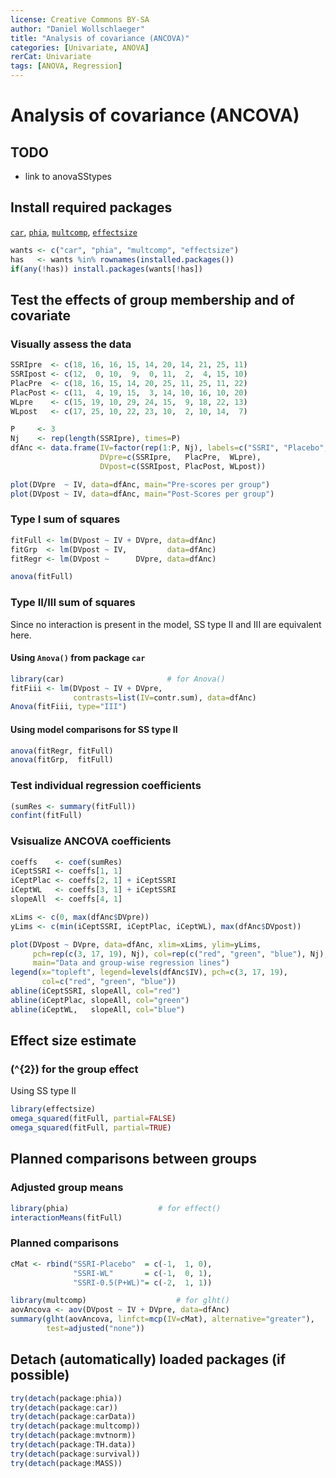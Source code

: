 ---
license: Creative Commons BY-SA
author: "Daniel Wollschlaeger"
title: "Analysis of covariance (ANCOVA)"
categories: [Univariate, ANOVA]
rerCat: Univariate
tags: [ANOVA, Regression]
---

Analysis of covariance (ANCOVA)
=========================

TODO
-------------------------

 - link to anovaSStypes

Install required packages
-------------------------

[`car`](https://cran.r-project.org/package=car), [`phia`](https://cran.r-project.org/package=phia), [`multcomp`](https://cran.r-project.org/package=multcomp), [`effectsize`](https://cran.r-project.org/package=effectsize)

```{r}
wants <- c("car", "phia", "multcomp", "effectsize")
has   <- wants %in% rownames(installed.packages())
if(any(!has)) install.packages(wants[!has])
```

Test the effects of group membership and of covariate
-------------------------

### Visually assess the data

```{r}
SSRIpre  <- c(18, 16, 16, 15, 14, 20, 14, 21, 25, 11)
SSRIpost <- c(12,  0, 10,  9,  0, 11,  2,  4, 15, 10)
PlacPre  <- c(18, 16, 15, 14, 20, 25, 11, 25, 11, 22)
PlacPost <- c(11,  4, 19, 15,  3, 14, 10, 16, 10, 20)
WLpre    <- c(15, 19, 10, 29, 24, 15,  9, 18, 22, 13)
WLpost   <- c(17, 25, 10, 22, 23, 10,  2, 10, 14,  7)
```

```{r}
P     <- 3
Nj    <- rep(length(SSRIpre), times=P)
dfAnc <- data.frame(IV=factor(rep(1:P, Nj), labels=c("SSRI", "Placebo", "WL")),
                    DVpre=c(SSRIpre,   PlacPre,  WLpre),
                    DVpost=c(SSRIpost, PlacPost, WLpost))
```

```{r rerAncova01}
plot(DVpre  ~ IV, data=dfAnc, main="Pre-scores per group")
plot(DVpost ~ IV, data=dfAnc, main="Post-Scores per group")
```

### Type I sum of squares

```{r}
fitFull <- lm(DVpost ~ IV + DVpre, data=dfAnc)
fitGrp  <- lm(DVpost ~ IV,         data=dfAnc)
fitRegr <- lm(DVpost ~      DVpre, data=dfAnc)
```

```{r}
anova(fitFull)
```

### Type II/III sum of squares

Since no interaction is present in the model, SS type II and III are equivalent here.

#### Using `Anova()` from package `car`

```{r}
library(car)                       # for Anova()
fitFiii <- lm(DVpost ~ IV + DVpre,
              contrasts=list(IV=contr.sum), data=dfAnc)
Anova(fitFiii, type="III")
```

#### Using model comparisons for SS type II

```{r}
anova(fitRegr, fitFull)
anova(fitGrp,  fitFull)
```

### Test individual regression coefficients

```{r}
(sumRes <- summary(fitFull))
confint(fitFull)
```

### Vsisualize ANCOVA coefficients

```{r}
coeffs    <- coef(sumRes)
iCeptSSRI <- coeffs[1, 1]
iCeptPlac <- coeffs[2, 1] + iCeptSSRI
iCeptWL   <- coeffs[3, 1] + iCeptSSRI
slopeAll  <- coeffs[4, 1]
```

```{r rerAncova02}
xLims <- c(0, max(dfAnc$DVpre))
yLims <- c(min(iCeptSSRI, iCeptPlac, iCeptWL), max(dfAnc$DVpost))

plot(DVpost ~ DVpre, data=dfAnc, xlim=xLims, ylim=yLims,
     pch=rep(c(3, 17, 19), Nj), col=rep(c("red", "green", "blue"), Nj),
     main="Data and group-wise regression lines")
legend(x="topleft", legend=levels(dfAnc$IV), pch=c(3, 17, 19),
       col=c("red", "green", "blue"))
abline(iCeptSSRI, slopeAll, col="red")
abline(iCeptPlac, slopeAll, col="green")
abline(iCeptWL,   slopeAll, col="blue")
```

Effect size estimate
-------------------------

### \(\hat{\omega}^{2}\) for the group effect

Using SS type II

```{r}
library(effectsize)
omega_squared(fitFull, partial=FALSE)
omega_squared(fitFull, partial=TRUE)
```

Planned comparisons between groups
-------------------------

### Adjusted group means

```{r}
library(phia)                    # for effect()
interactionMeans(fitFull)
```

### Planned comparisons

```{r}
cMat <- rbind("SSRI-Placebo"  = c(-1,  1, 0),
              "SSRI-WL"       = c(-1,  0, 1),
              "SSRI-0.5(P+WL)"= c(-2,  1, 1))
```

```{r}
library(multcomp)                    # for glht()
aovAncova <- aov(DVpost ~ IV + DVpre, data=dfAnc)
summary(glht(aovAncova, linfct=mcp(IV=cMat), alternative="greater"),
        test=adjusted("none"))
```

Detach (automatically) loaded packages (if possible)
-------------------------

```{r}
try(detach(package:phia))
try(detach(package:car))
try(detach(package:carData))
try(detach(package:multcomp))
try(detach(package:mvtnorm))
try(detach(package:TH.data))
try(detach(package:survival))
try(detach(package:MASS))
```
